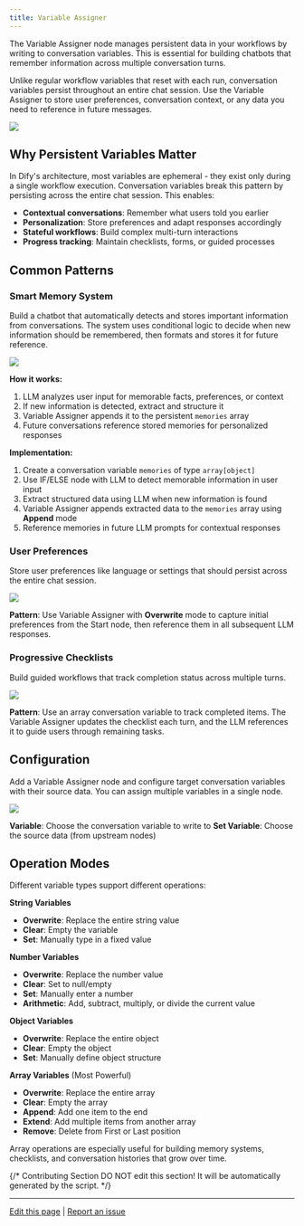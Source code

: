 ```yaml
---
title: Variable Assigner
---
```


The Variable Assigner node manages persistent data in your workflows by writing to conversation variables. This is essential for building chatbots that remember information across multiple conversation turns.

Unlike regular workflow variables that reset with each run, conversation variables persist throughout an entire chat session. Use the Variable Assigner to store user preferences, conversation context, or any data you need to reference in future messages.

![](https://assets-docs.dify.ai/2024/11/83d0b9ef4c1fad947b124398d472d656.png)

## Why Persistent Variables Matter

In Dify's architecture, most variables are ephemeral - they exist only during a single workflow execution. Conversation variables break this pattern by persisting across the entire chat session. This enables:

- **Contextual conversations**: Remember what users told you earlier
- **Personalization**: Store preferences and adapt responses accordingly  
- **Stateful workflows**: Build complex multi-turn interactions
- **Progress tracking**: Maintain checklists, forms, or guided processes

## Common Patterns

### Smart Memory System

Build a chatbot that automatically detects and stores important information from conversations. The system uses conditional logic to decide when new information should be remembered, then formats and stores it for future reference.

![](https://assets-docs.dify.ai/dify-enterprise-mintlify/en/guides/workflow/node/8d0492814b1515f50e87b2900ff400db.png)

**How it works:**
1. LLM analyzes user input for memorable facts, preferences, or context
2. If new information is detected, extract and structure it  
3. Variable Assigner appends it to the persistent `memories` array
4. Future conversations reference stored memories for personalized responses

**Implementation:**
1. Create a conversation variable `memories` of type `array[object]`
2. Use IF/ELSE node with LLM to detect memorable information in user input
3. Extract structured data using LLM when new information is found
4. Variable Assigner appends extracted data to the `memories` array using **Append** mode
5. Reference memories in future LLM prompts for contextual responses

### User Preferences

Store user preferences like language or settings that should persist across the entire chat session.

![](https://assets-docs.dify.ai/dify-enterprise-mintlify/en/guides/workflow/node/1867d608a7d009431b73377ed65b427b.png)

**Pattern**: Use Variable Assigner with **Overwrite** mode to capture initial preferences from the Start node, then reference them in all subsequent LLM responses.

### Progressive Checklists  

Build guided workflows that track completion status across multiple turns.

![](https://assets-docs.dify.ai/dify-enterprise-mintlify/en/guides/workflow/node/c4362b01298b12e7d6fcd9e798f3165a.png)

**Pattern**: Use an array conversation variable to track completed items. The Variable Assigner updates the checklist each turn, and the LLM references it to guide users through remaining tasks.

## Configuration

Add a Variable Assigner node and configure target conversation variables with their source data. You can assign multiple variables in a single node.

![](https://assets-docs.dify.ai/2024/11/ee15dee864107ba5a93b459ebdfc32cf.png)

**Variable**: Choose the conversation variable to write to
**Set Variable**: Choose the source data (from upstream nodes)

## Operation Modes

Different variable types support different operations:

**String Variables**
- **Overwrite**: Replace the entire string value
- **Clear**: Empty the variable
- **Set**: Manually type in a fixed value

**Number Variables**  
- **Overwrite**: Replace the number value
- **Clear**: Set to null/empty
- **Set**: Manually enter a number
- **Arithmetic**: Add, subtract, multiply, or divide the current value

**Object Variables**
- **Overwrite**: Replace the entire object
- **Clear**: Empty the object  
- **Set**: Manually define object structure

**Array Variables** (Most Powerful)
- **Overwrite**: Replace the entire array
- **Clear**: Empty the array
- **Append**: Add one item to the end
- **Extend**: Add multiple items from another array
- **Remove**: Delete from First or Last position

Array operations are especially useful for building memory systems, checklists, and conversation histories that grow over time.

{/*
Contributing Section
DO NOT edit this section!
It will be automatically generated by the script.
*/}

---

[Edit this page](https://github.com/langgenius/dify-docs/edit/main/en/guides/workflow/node/variable-assigner.mdx) | [Report an issue](https://github.com/langgenius/dify-docs/issues/new?title=Documentation%20Issue%3A%20ble-assig&body=%23%23%20Issue%20Description%0A%3C%21--%20Please%20briefly%20describe%20the%20issue%20you%20found%20--%3E%0A%0A%23%23%20Page%20Link%0Ahttps%3A%2F%2Fgithub.com%2Flanggenius%2Fdify-docs%2Fblob%2Fmain%2Fen/guides/workflow/node%2Fvariable-assigner.mdx%0A%0A%23%23%20Suggested%20Changes%0A%3C%21--%20If%20you%20have%20specific%20suggestions%20for%20changes%2C%20please%20describe%20them%20here%20--%3E%0A%0A%3C%21--%20Thank%20you%20for%20helping%20improve%20our%20documentation%21%20--%3E)

